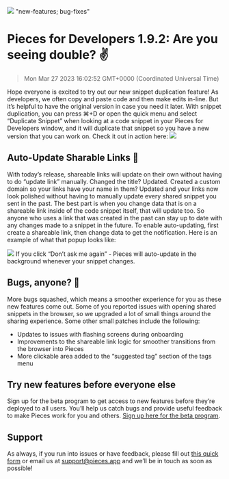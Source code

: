 ![](https://uploads-ssl.webflow.com/6143afec68f555387049efb3/63405a907f56de239726d799_PFD1_9_2_a0bbd919fd400d0ca511983e39100cb2_2000.jpeg)
"new-features; bug-fixes"
# Pieces for Developers 1.9.2: Are you seeing double? ✌️
> Mon Mar 27 2023 16:02:52 GMT+0000 (Coordinated Universal Time)

Hope everyone is excited to try out our new snippet duplication feature! As developers, we often copy and paste code and then make edits in-line. But it’s helpful to have the original version in case you need it later.
With snippet duplication, you can press ⌘+D or open the quick menu and select “Duplicate Snippet” when looking at a code snippet in your Pieces for Developers window, and it will duplicate that snippet so you have a new version that you can work on.
Check it out in action here: 
![](https://uploads-ssl.webflow.com/6143afec68f555387049efb3/6345ad5b03255e892da27152_ezgif_com-gif-maker_3896c72d0613d4eb36929529b659d3ce.gif)

## Auto-Update Sharable Links 🔗
With today’s release, shareable links will update on their own without having to do “update link”  manually. Changed the title? Updated. Created a custom domain so your links have your name in them? Updated and your links now look polished without having to manually update every shared snippet you sent in the past.
The best part is when you change data that is on a shareable link inside of the code snippet itself, that will update too. So anyone who uses a link that was created in the past can stay up to date with any changes made to a snippet in the future.
To enable auto-updating, first create a shareable link, then change data to get the notification. Here is an example of what that popup looks like:

![](https://uploads-ssl.webflow.com/6143afec68f555387049efb3/6345ad5b03255e9fb3a27151_updatesharablelink_bcfe6b373b97e7876128b453fd6fe4e3_800.png)
If you click “Don’t ask me again” - Pieces will auto-update in the background whenever your snippet changes.

## Bugs, anyone? 🐛
More bugs squashed, which means a smoother experience for you as these new features come out. 
Some of you reported issues with opening shared snippets in the browser, so we upgraded a lot of small things around the sharing experience. Some other small patches include the following:
- Updates to issues with flashing screens during onboarding
- Improvements to the shareable link logic for smoother transitions from the browser into Pieces
- More clickable area added to the “suggested tag” section of the tags menu

## Try new features before everyone else
Sign up for the beta program to get access to new features before they’re deployed to all users. You’ll help us catch bugs and provide useful feedback to make Pieces work for you and others.  <a href="https://getpieces.typeform.com/to/XGGlUqEI" target="_blank" rel="noopener noreferrer">Sign up here for the beta program</a>.

## Support
As always, if you run into issues or have feedback, please fill out <a href="https://getpieces.typeform.com/to/mCjBSIjF" target="_blank" rel="noopener noreferrer">this quick form</a> or email us at <a href="mailto:support@pieces.app" target="_blank" rel="noopener noreferrer">support@pieces.app</a> and we’ll be in touch as soon as possible!
